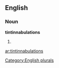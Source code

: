 
==English==

===Noun===
'''tintinnabulations'''

# {{plural of|[[tintinnabulation]]}}

[[Category:English plurals]]

[[ar:tintinnabulations]]